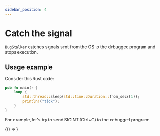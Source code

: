 ```yaml
---
sidebar_position: 4
---
```


# Catch the signal

`BugStalker` catches signals sent from the OS to the debugged program and stops execution.

## Usage example

Consider this Rust code:

```rust
pub fn main() {
    loop {
        std::thread::sleep(std::time::Duration::from_secs(1));
        println!("tick");
    }
}
```

For example, let's try to send SIGINT (Ctrl+C) to the debugged program:


<BrowserOnly>
  {() => <AsciinemaPlayer src="/BugStalker/casts/signal.cast" />}
</BrowserOnly>
